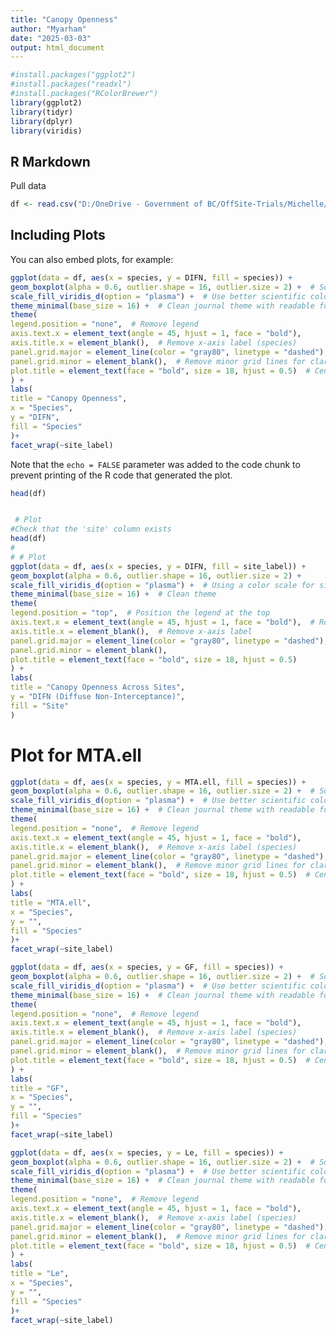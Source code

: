 ```yaml
---
title: "Canopy Openness"
author: "Myarham"
date: "2025-03-03"
output: html_document
---
```


```r
#install.packages("ggplot2") 
#install.packages("readxl")
#install.packages("RColorBrewer")
library(ggplot2)
library(tidyr)
library(dplyr)
library(viridis)

```

## R Markdown

Pull data

```r
df <- read.csv("D:/OneDrive - Government of BC/OffSite-Trials/Michelle/Lw_Understory/Insta360_Canopy_photos/canopy_output_all_BB_BC.csv")

```

## Including Plots

You can also embed plots, for example:

```r
ggplot(data = df, aes(x = species, y = DIFN, fill = species)) +
geom_boxplot(alpha = 0.6, outlier.shape = 16, outlier.size = 2) +  # Softer transparency & outlier emphasis
scale_fill_viridis_d(option = "plasma") +  # Use better scientific color scale
theme_minimal(base_size = 16) +  # Clean journal theme with readable font size
theme(
legend.position = "none",  # Remove legend
axis.text.x = element_text(angle = 45, hjust = 1, face = "bold"),
axis.title.x = element_blank(),  # Remove x-axis label (species)
panel.grid.major = element_line(color = "gray80", linetype = "dashed"),  # Subtle grid lines
panel.grid.minor = element_blank(),  # Remove minor grid lines for clarity
plot.title = element_text(face = "bold", size = 18, hjust = 0.5)  # Center and bold title
) +
labs(
title = "Canopy Openness",
x = "Species",
y = "DIFN",
fill = "Species"
)+
facet_wrap(~site_label)

```

Note that the `echo = FALSE` parameter was added to the code chunk to prevent printing of the R code that generated the plot.
```r
head(df)


 # Plot
#Check that the 'site' column exists
head(df)
#
# # Plot
ggplot(data = df, aes(x = species, y = DIFN, fill = site_label)) +
geom_boxplot(alpha = 0.6, outlier.shape = 16, outlier.size = 2) +
scale_fill_viridis_d(option = "plasma") +  # Using a color scale for sites
theme_minimal(base_size = 16) +  # Clean theme
theme(
legend.position = "top",  # Position the legend at the top
axis.text.x = element_text(angle = 45, hjust = 1, face = "bold"),  # Rotate x-axis labels
axis.title.x = element_blank(),  # Remove x-axis label
panel.grid.major = element_line(color = "gray80", linetype = "dashed"),
panel.grid.minor = element_blank(),
plot.title = element_text(face = "bold", size = 18, hjust = 0.5)
) +
labs(
title = "Canopy Openness Across Sites",
y = "DIFN (Diffuse Non-Interceptance)",
fill = "Site"
)
```

# Plot for MTA.ell
```r
ggplot(data = df, aes(x = species, y = MTA.ell, fill = species)) +
geom_boxplot(alpha = 0.6, outlier.shape = 16, outlier.size = 2) +  # Softer transparency & outlier emphasis
scale_fill_viridis_d(option = "plasma") +  # Use better scientific color scale
theme_minimal(base_size = 16) +  # Clean journal theme with readable font size
theme(
legend.position = "none",  # Remove legend
axis.text.x = element_text(angle = 45, hjust = 1, face = "bold"),
axis.title.x = element_blank(),  # Remove x-axis label (species)
panel.grid.major = element_line(color = "gray80", linetype = "dashed"),  # Subtle grid lines
panel.grid.minor = element_blank(),  # Remove minor grid lines for clarity
plot.title = element_text(face = "bold", size = 18, hjust = 0.5)  # Center and bold title
) +
labs(
title = "MTA.ell",
x = "Species",
y = "",
fill = "Species"
)+
facet_wrap(~site_label)
```


```r
ggplot(data = df, aes(x = species, y = GF, fill = species)) +
geom_boxplot(alpha = 0.6, outlier.shape = 16, outlier.size = 2) +  # Softer transparency & outlier emphasis
scale_fill_viridis_d(option = "plasma") +  # Use better scientific color scale
theme_minimal(base_size = 16) +  # Clean journal theme with readable font size
theme(
legend.position = "none",  # Remove legend
axis.text.x = element_text(angle = 45, hjust = 1, face = "bold"),
axis.title.x = element_blank(),  # Remove x-axis label (species)
panel.grid.major = element_line(color = "gray80", linetype = "dashed"),  # Subtle grid lines
panel.grid.minor = element_blank(),  # Remove minor grid lines for clarity
plot.title = element_text(face = "bold", size = 18, hjust = 0.5)  # Center and bold title
) +
labs(
title = "GF",
x = "Species",
y = "",
fill = "Species"
)+
facet_wrap(~site_label)
```


```r
ggplot(data = df, aes(x = species, y = Le, fill = species)) +
geom_boxplot(alpha = 0.6, outlier.shape = 16, outlier.size = 2) +  # Softer transparency & outlier emphasis
scale_fill_viridis_d(option = "plasma") +  # Use better scientific color scale
theme_minimal(base_size = 16) +  # Clean journal theme with readable font size
theme(
legend.position = "none",  # Remove legend
axis.text.x = element_text(angle = 45, hjust = 1, face = "bold"),
axis.title.x = element_blank(),  # Remove x-axis label (species)
panel.grid.major = element_line(color = "gray80", linetype = "dashed"),  # Subtle grid lines
panel.grid.minor = element_blank(),  # Remove minor grid lines for clarity
plot.title = element_text(face = "bold", size = 18, hjust = 0.5)  # Center and bold title
) +
labs(
title = "Le",
x = "Species",
y = "",
fill = "Species"
)+
facet_wrap(~site_label)
```
